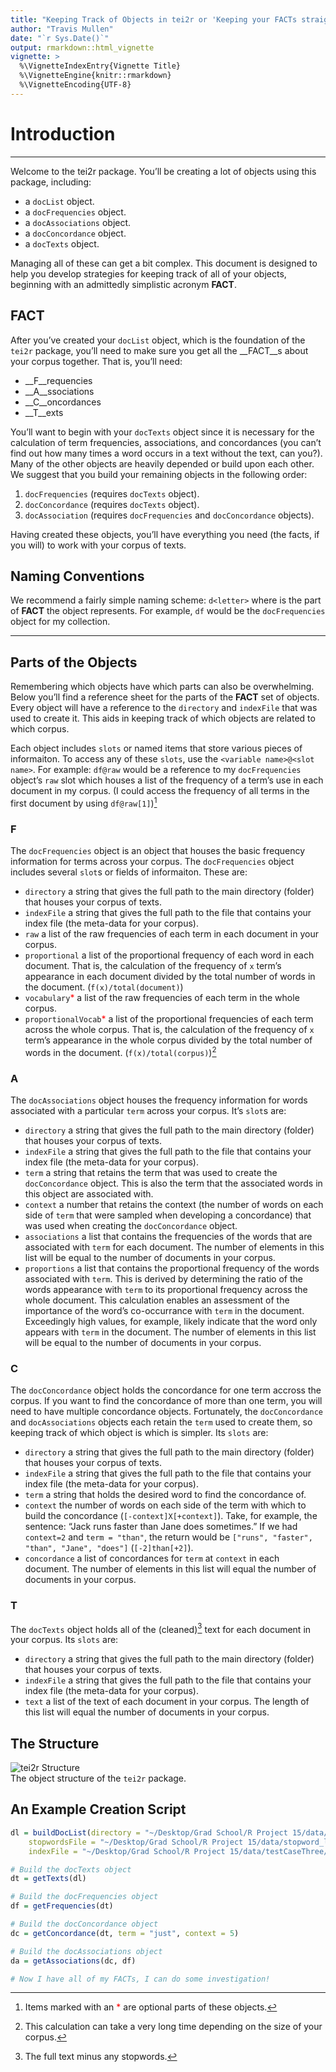 ```yaml
---
title: "Keeping Track of Objects in tei2r or 'Keeping your FACTs straight.'"
author: "Travis Mullen"
date: "`r Sys.Date()`"
output: rmarkdown::html_vignette
vignette: >
  %\VignetteIndexEntry{Vignette Title}
  %\VignetteEngine{knitr::rmarkdown}
  %\VignetteEncoding{UTF-8}
---
```

# Introduction
****
Welcome to the tei2r package.  You'll be creating a lot of objects using this package, including:  
     
  - a `docList` object.  
  - a `docFrequencies` object.  
  - a `docAssociations` object.  
  - a `docConcordance` object.  
  - a `docTexts` object.  

Managing all of these can get a bit complex.  This document is designed to help you develop strategies for keeping track of all of your objects, beginning with an admittedly simplistic acronym __FACT__.
  

## FACT

After you've created your `docList` object, which is the foundation of the `tei2r` package, you'll need to make sure you get all the __FACT__s about your corpus together.  That is, you'll need:  

  - __F__requencies  
  - __A__ssociations  
  - __C__oncordances  
  - __T__exts  
  
You'll want to begin with your `docTexts` object since it is necessary for the calculation of term frequencies, associations, and concordances (you can't find out how many times a word occurs in a text without the text, can you?).  Many of the other objects are heavily depended or build upon each other.  We suggest that you build your remaining objects in the following order:  

  1. `docFrequencies` (requires `docTexts` object).
  1. `docConcordance` (requires `docTexts` object).
  1. `docAssociation` (requires `docFrequencies` and `docConcordance` objects).

Having created these objects, you'll have everything you need (the facts, if you will) to work with your corpus of texts.

## Naming Conventions

We recommend a fairly simple naming scheme: `d<letter>` where <letter> is the part of __FACT__ the object represents.  For example, `df` would be the `docFrequencies` object for my collection.

***
## Parts of the Objects

Remembering which objects have which parts can also be overwhelming.  Below you'll find a reference sheet for the parts of the __FACT__ set of objects.  Every object will have a reference to the `directory` and `indexFile` that was used to create it.  This aids in keeping track of which objects are related to which corpus.

Each object includes `slots` or named items that store various pieces of informaiton.  To access any of these `slots`, use the `<variable name>@<slot name>`.  For example: `df@raw` would be a reference to my `docFrequencies` object's `raw` slot which houses a list of the frequency of a term's use in each document in my corpus. (I could access the frequency of all terms in the first document by using `df@raw[1]`)^[Items marked with an <span style="color: red">*</span> are optional parts of these objects.]

### F
The `docFrequencies` object is an object that houses the basic frequency information for terms across your corpus.  The `docFrequencies` object includes several `slot`s or fields of informaiton.  These are:  

  - `directory` a string that gives the full path to the main directory (folder) that houses your corpus of texts.
  - `indexFile` a string that gives the full path to the file that contains your index file (the meta-data for your corpus).
  - `raw` a list of the raw frequencies of each term in each document in your corpus.
  - `proportional` a list of the proportional frequency of each word in each document.  That is, the calculation of the frequency of `x` term's appearance in each document divided by the total number of words in the document. (`f(x)/total(document)`)
  - `vocabulary`<span style="color: red">*</span> a list of the raw frequencies of each term in the whole corpus.
  - `proportionalVocab`<span style="color: red">*</span> a list of the proportional frequencies of each term across the whole corpus.  That is, the calculation of the frequency of `x` term's appearance in the whole corpus divided by the total number of words in the document. (`f(x)/total(corpus)`)^[This calculation can take a very long time depending on the size of your corpus.]
  
### A
The `docAssociations` object houses the frequency information for words associated with a particular `term` across your corpus.  It's `slot`s are:  

  - `directory` a string that gives the full path to the main directory (folder) that houses your corpus of texts.
  - `indexFile` a string that gives the full path to the file that contains your index file (the meta-data for your corpus).
  - `term` a string that retains the term that was used to create the `docConcordance` object.  This is also the term that the associated words in this object are associated with.
  - `context` a number that retains the context (the number of words on each side of `term` that were sampled when developing a concordance) that was used when creating the `docConcordance` object.
  - `associations` a list that contains the frequencies of the words that are associated with `term` for each document.  The number of elements in this list will be equal to the number of documents in your corpus.
  - `proportions` a list that contains the proportional frequency of the words associated with `term`. This is derived by determining the ratio of the words appearance with `term` to its proportional frequency across the whole document.  This calculation enables an assessment of the importance of the word's co-occurrance with `term` in the document.  Exceedingly high values, for example, likely indicate that the word only appears with `term` in the document. The number of elements in this list will be equal to the number of documents in your corpus.
  
### C
The `docConcordance` object holds the concordance for one term accross the corpus.  If you want to find the concordance of more than one term, you will need to have multiple concordance objects.  Fortunately, the `docConcordance` and `docAssociations` objects each retain the `term` used to create them, so keeping track of which object is which is simpler.  Its `slots` are:  

  - `directory` a string that gives the full path to the main directory (folder) that houses your corpus of texts.
  - `indexFile` a string that gives the full path to the file that contains your index file (the meta-data for your corpus).
  - `term` a string that holds the desired word to find the concordance of.
  - `context` the number of words on each side of the term with which to build the concordance (`[-context]X[+context]`). Take, for example, the sentence: "Jack runs faster than Jane does sometimes." If we had `context=2` and `term = "than"`, the return would be `["runs", "faster", "than", "Jane", "does"]` (`[-2]than[+2]`).
  - `concordance` a list of concordances for `term` at `context` in each document.  The number of elements in this list will equal the number of documents in your corpus.
  
### T
The `docTexts` object holds all of the (cleaned)^[The full text minus any stopwords.] text for each document in your corpus.  Its `slots` are:

  - `directory` a string that gives the full path to the main directory (folder) that houses your corpus of texts.
  - `indexFile` a string that gives the full path to the file that contains your index file (the meta-data for your corpus).
  - `text` a list of the text of each document in your corpus.  The length of this list will equal the number of documents in your corpus.

## The Structure

![tei2r Structure](./img/structure.png)  
The object structure of the `tei2r` package.

## An Example Creation Script
```r
dl = buildDocList(directory = "~/Desktop/Grad School/R Project 15/data/testCaseThree/", 
    stopwordsFile = "~/Desktop/Grad School/R Project 15/data/stopword_list.txt", 
    indexFile = "~/Desktop/Grad School/R Project 15/data/testCaseThree/index.csv")

# Build the docTexts object
dt = getTexts(dl)

# Build the docFrequencies object
df = getFrequencies(dt)

# Build the docConcordance object
dc = getConcordance(dt, term = "just", context = 5)

# Build the docAssociations object
da = getAssociations(dc, df)

# Now I have all of my FACTs, I can do some investigation!

```
